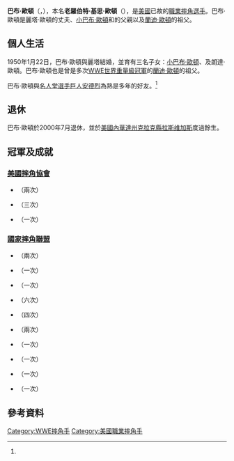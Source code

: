 {{onesource|time=2014-08-30T16:23:43+00:00}}
{{noteTA
|1=zh-cn:鲍勃; zh-hk:卜; zh-tw:巴布;
|2=zh-cn:奥顿; zh-tw:歐頓;
}}
{{Infobox Pro Wrestler
| name = 巴布·歐頓
| image = 
| img_capt = 
| names = Bob Orton<br />Bob Orton Sr.<br />El Lobo<br />Rocky Fitzpatrick<br />The Zodiak
| birthname = 老羅伯特·基思·歐頓
| nickname = 
| height = {{height|ft=6|in=2}}
| weight = {{convert|245|lb|kg st|abbr=on}}
| birth_date = {{birth date|1929|7|21}}
| birth_place = {{flag|USA|1912}}[[堪薩斯州|堪薩斯州]][[懷恩多特縣_(堪薩斯州)|懷恩多特縣]][[堪薩斯城_(堪薩斯州)|堪薩斯城]]
| death_date = {{death date and age|2006|7|16|1929|7|21}}<ref name="Almanac">{{cite news|first=Hicks|last=Brady|title=2006: The year in wrestling|work=PWI Presents: 2007 Wrestling Almanak and book of facts|publisher=Kappa Publications|id=2007 Edition|page=23|accessdate=2007-07-11}}</ref>
| death_place = {{USA}}[[內華達州|內華達州]][[克拉克縣_(內華達州)|克拉克縣]][[拉斯维加斯|拉斯维加斯]]
| resides = 
| billed = {{USA}}[[堪薩斯州|堪薩斯州]][[懷恩多特縣_(堪薩斯州)|懷恩多特縣]][[堪薩斯城_(堪薩斯州)|堪薩斯城]]
| trainer = 
| debut = 1951年
| retired = 2000年7月
| spouse = 
}}

'''巴布·歐頓'''（{{lang-en|'''Bob Orton'''}}，{{bd|1929年|7月21日|2006年|7月16日}}），本名'''老羅伯特·基思·歐頓'''（{{lang-en|'''Robert Keith Orton, Sr.'''}}），是[[美國|美國]]已故的[[職業摔角|職業摔角]][[選手|選手]]。巴布·歐頓是麗塔·歐頓的丈夫、[[小巴布·歐頓|小巴布·歐頓]]和{{link-en|巴瑞·歐頓|Barry Orton}}的父親以及[[蘭迪·歐頓|蘭迪·歐頓]]的祖父。

==個人生活==
1950年1月22日，巴布·歐頓與麗塔結婚，並育有三名子女：[[小巴布·歐頓|小巴布·歐頓]]、{{link-en|巴瑞·歐頓|Barry Orton}}及朗達·歐頓。巴布·歐頓也是曾是多次[[WWE世界重量級冠軍|WWE世界重量級冠軍]]的[[蘭迪·歐頓|蘭迪·歐頓]]的祖父。

巴布·歐頓與[[世界摔角娛樂名人堂|名人堂選手]][[巨人安德烈|巨人安德烈]]為熟是多年的好友。<ref name="Almanac"/>

==退休==
巴布·歐頓於2000年7月退休，並於[[美國|美國]][[內華達州|內華達州]][[克拉克縣_(內華達州)|克拉克縣]][[拉斯维加斯|拉斯维加斯]]度過餘生。

==冠軍及成就==
===[[美國摔角協會|美國摔角協會]]===
*{{link-en|AWA中西重量級冠軍|AWA Midwest Heavyweight Championship}}（兩次）
*{{link-en|AWA中西雙打冠軍|AWA Midwest Tag Team Championship}}（三次）
*{{link-en|內布拉斯加重量級冠軍|Nebraska Heavyweight Championship}}（一次）

===[[國家摔角聯盟|國家摔角聯盟]]===
*{{link-en|NWA美中重量級冠軍|NWA Central States Heavyweight Championship}}（兩次）
*{{link-en|NWA北美雙打冠軍|NWA North American Tag Team Championship|NWA北美雙打冠軍 (美中)}}（一次）
*{{link-en|NWA美國重量級冠軍 (美中)|NWA United States Heavyweight Championship (Central States version)}}（一次）
*{{link-en|NWA佛州雙打冠軍|NWA Florida Tag Team Championship}}（六次）
*{{link-en|NWA南方重量級冠軍 (佛州)|NWA Southern Heavyweight Championship (Florida version)}}（四次）
*{{link-en|NWA世界雙打冠軍 (佛州)|NWA World Tag Team Championship (Florida version)}}（兩次）
*{{link-en|NWA德州雙打冠軍|NWA Texas Tag Team Championship}}（一次）
*{{link-en|NWA南方重量級冠軍 (喬治亞)|NWA Southern Heavyweight Championship (Georgia version)}}（一次）
*{{link-en|NWA南方重量級冠軍|NWA Southwest Heavyweight Championship}}（一次）
*{{link-en|NWA密蘇里重量級冠軍|NWA Missouri Heavyweight Championship}}（一次）

==參考資料==
{{References}}
{{DEFAULTSORT:Orton, Bob}}
[[Category:WWE摔角手|Category:WWE摔角手]]
[[Category:美國職業摔角手|Category:美國職業摔角手]]